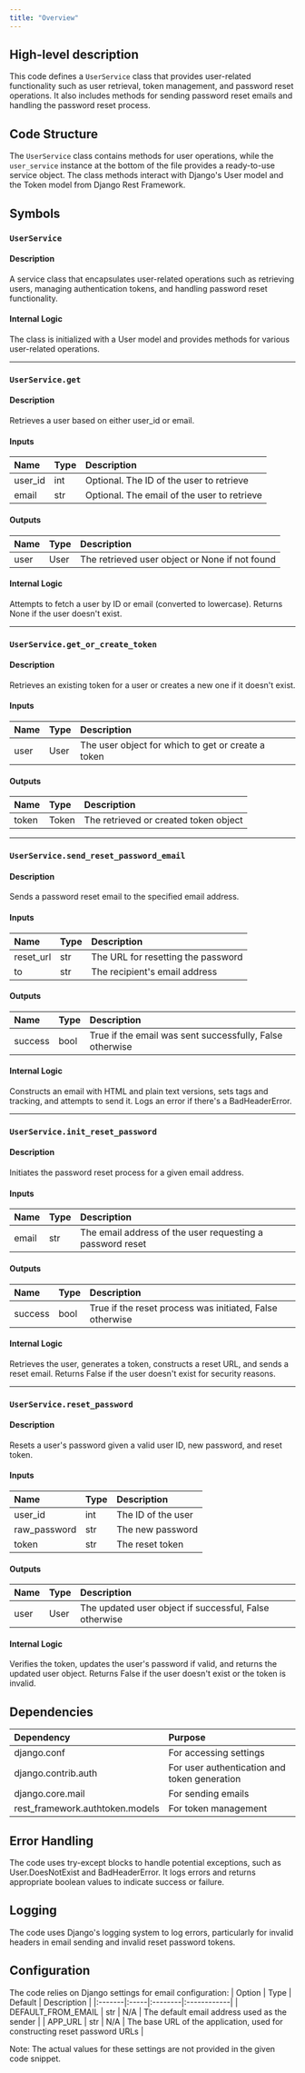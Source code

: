 ```yaml
---
title: "Overview"
---
```


## High-level description
This code defines a `UserService` class that provides user-related functionality such as user retrieval, token management, and password reset operations. It also includes methods for sending password reset emails and handling the password reset process.

## Code Structure
The `UserService` class contains methods for user operations, while the `user_service` instance at the bottom of the file provides a ready-to-use service object. The class methods interact with Django's User model and the Token model from Django Rest Framework.

## Symbols

### `UserService`
#### Description
A service class that encapsulates user-related operations such as retrieving users, managing authentication tokens, and handling password reset functionality.

#### Internal Logic
The class is initialized with a User model and provides methods for various user-related operations.

___

### `UserService.get`
#### Description
Retrieves a user based on either user_id or email.

#### Inputs
| Name | Type | Description |
|:-----|:-----|:------------|
| user_id | int | Optional. The ID of the user to retrieve |
| email | str | Optional. The email of the user to retrieve |

#### Outputs
| Name | Type | Description |
|:-----|:-----|:------------|
| user | User | The retrieved user object or None if not found |

#### Internal Logic
Attempts to fetch a user by ID or email (converted to lowercase). Returns None if the user doesn't exist.

___

### `UserService.get_or_create_token`
#### Description
Retrieves an existing token for a user or creates a new one if it doesn't exist.

#### Inputs
| Name | Type | Description |
|:-----|:-----|:------------|
| user | User | The user object for which to get or create a token |

#### Outputs
| Name | Type | Description |
|:-----|:-----|:------------|
| token | Token | The retrieved or created token object |

___

### `UserService.send_reset_password_email`
#### Description
Sends a password reset email to the specified email address.

#### Inputs
| Name | Type | Description |
|:-----|:-----|:------------|
| reset_url | str | The URL for resetting the password |
| to | str | The recipient's email address |

#### Outputs
| Name | Type | Description |
|:-----|:-----|:------------|
| success | bool | True if the email was sent successfully, False otherwise |

#### Internal Logic
Constructs an email with HTML and plain text versions, sets tags and tracking, and attempts to send it. Logs an error if there's a BadHeaderError.

___

### `UserService.init_reset_password`
#### Description
Initiates the password reset process for a given email address.

#### Inputs
| Name | Type | Description |
|:-----|:-----|:------------|
| email | str | The email address of the user requesting a password reset |

#### Outputs
| Name | Type | Description |
|:-----|:-----|:------------|
| success | bool | True if the reset process was initiated, False otherwise |

#### Internal Logic
Retrieves the user, generates a token, constructs a reset URL, and sends a reset email. Returns False if the user doesn't exist for security reasons.

___

### `UserService.reset_password`
#### Description
Resets a user's password given a valid user ID, new password, and reset token.

#### Inputs
| Name | Type | Description |
|:-----|:-----|:------------|
| user_id | int | The ID of the user |
| raw_password | str | The new password |
| token | str | The reset token |

#### Outputs
| Name | Type | Description |
|:-----|:-----|:------------|
| user | User | The updated user object if successful, False otherwise |

#### Internal Logic
Verifies the token, updates the user's password if valid, and returns the updated user object. Returns False if the user doesn't exist or the token is invalid.

## Dependencies
| Dependency | Purpose |
|:-----------|:--------|
| django.conf | For accessing settings |
| django.contrib.auth | For user authentication and token generation |
| django.core.mail | For sending emails |
| rest_framework.authtoken.models | For token management |

## Error Handling
The code uses try-except blocks to handle potential exceptions, such as User.DoesNotExist and BadHeaderError. It logs errors and returns appropriate boolean values to indicate success or failure.

## Logging
The code uses Django's logging system to log errors, particularly for invalid headers in email sending and invalid reset password tokens.

## Configuration
The code relies on Django settings for email configuration:
| Option | Type | Default | Description |
|:-------|:-----|:--------|:------------|
| DEFAULT_FROM_EMAIL | str | N/A | The default email address used as the sender |
| APP_URL | str | N/A | The base URL of the application, used for constructing reset password URLs |

Note: The actual values for these settings are not provided in the given code snippet.